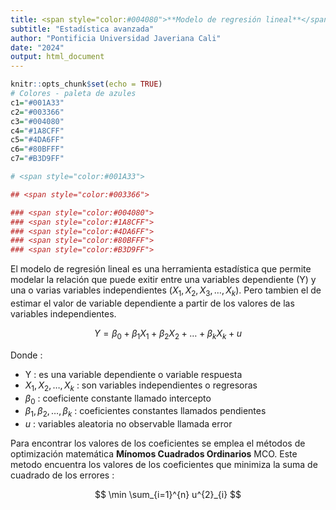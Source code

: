 ```yaml
---
title: <span style="color:#004080">**Modelo de regresión lineal**</span>
subtitle: "Estadística avanzada"
author: "Pontificia Universidad Javeriana Cali"
date: "2024"
output: html_document
---
```


```r
knitr::opts_chunk$set(echo = TRUE)
# Colores - paleta de azules
c1="#001A33"
c2="#003366"
c3="#004080"
c4="#1A8CFF"
c5="#4DA6FF"
c6="#80BFFF"
c7="#B3D9FF"

# <span style="color:#001A33"> 

## <span style="color:#003366">  

### <span style="color:#004080">
### <span style="color:#1A8CFF">
### <span style="color:#4DA6FF">
### <span style="color:#80BFFF">
### <span style="color:#B3D9FF">

```


El modelo de regresión lineal es una herramienta estadística que permite modelar la relación que puede exitir entre una variables dependiente (Y)  y una o varias variables independientes ($X_1, X_2, X_3, \dots, X_k$). Pero tambien  el de estimar el valor de variable dependiente a partir de los valores de las variables independientes.

$$ Y = \beta_{0} + \beta_{1} X_{1} + \beta_{2} X_2 + \dots + \beta_{k} X_{k} + u 
$$

Donde : 

* Y : es una variable dependiente o variable respuesta
* $X_1,X_2, \dots, X_k$  : son variables independientes o regresoras
* $\beta_{0}$ : coeficiente constante llamado intercepto
* $\beta_{1}, \beta_{2}, \dots, \beta_{k}$ : coeficientes constantes llamados pendientes
* $u$ : variables aleatoria no observable llamada error

Para encontrar los valores de los coeficientes se emplea el métodos de optimización matemática **Mínomos Cuadrados Ordinarios** MCO. Este metodo encuentra los valores de los coeficientes que minimiza la suma de cuadrado de los errores :

$$ \min \sum_{i=1}^{n} u^{2}_{i} 
$$








